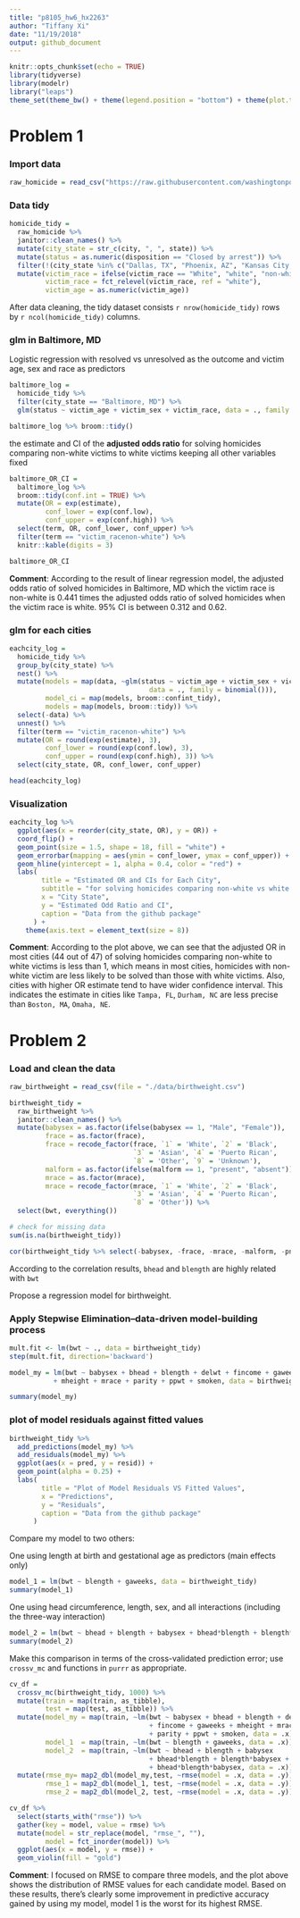 ```yaml
---
title: "p8105_hw6_hx2263"
author: "Tiffany Xi"
date: "11/19/2018"
output: github_document
---
```


```r
knitr::opts_chunk$set(echo = TRUE)
library(tidyverse)
library(modelr)
library("leaps")
theme_set(theme_bw() + theme(legend.position = "bottom") + theme(plot.title = element_text(hjust = 0.5)))
```

# Problem 1

### Import data

```r
raw_homicide = read_csv("https://raw.githubusercontent.com/washingtonpost/data-homicides/master/homicide-data.csv")
```

### Data tidy

```r
homicide_tidy = 
  raw_homicide %>% 
  janitor::clean_names() %>%
  mutate(city_state = str_c(city, ", ", state)) %>% 
  mutate(status = as.numeric(disposition == "Closed by arrest")) %>% 
  filter(!(city_state %in% c("Dallas, TX", "Phoenix, AZ", "Kansas City, MO", "Tulsa, AL"))) %>%
  mutate(victim_race = ifelse(victim_race == "White", "white", "non-white"),
         victim_race = fct_relevel(victim_race, ref = "white"),
         victim_age = as.numeric(victim_age))
```

After data cleaning, the tidy dataset consists `r nrow(homicide_tidy)` rows by `r ncol(homicide_tidy)` columns.

### glm in Baltimore, MD

Logistic regression with resolved vs unresolved as the outcome and victim age, sex and race as predictors

```r
baltimore_log = 
  homicide_tidy %>% 
  filter(city_state == "Baltimore, MD") %>% 
  glm(status ~ victim_age + victim_sex + victim_race, data = ., family = binomial())

baltimore_log %>% broom::tidy()
```

the estimate and CI of the **adjusted odds ratio** for solving homicides comparing non-white victims to white victims keeping all other variables fixed

```r
baltimore_OR_CI = 
  baltimore_log %>% 
  broom::tidy(conf.int = TRUE) %>% 
  mutate(OR = exp(estimate),
         conf_lower = exp(conf.low),
         conf_upper = exp(conf.high)) %>% 
  select(term, OR, conf_lower, conf_upper) %>% 
  filter(term == "victim_racenon-white") %>%
  knitr::kable(digits = 3)

baltimore_OR_CI
```

**Comment**:
According to the result of linear regression model, the adjusted odds ratio of solved homicides in Baltimore, MD which the victim race is non-white is 0.441 times the adjusted odds ratio of solved homicides when the victim race is white. 95% CI is between 0.312 and 0.62.

### glm for each cities

```r
eachcity_log = 
  homicide_tidy %>% 
  group_by(city_state) %>% 
  nest() %>% 
  mutate(models = map(data, ~glm(status ~ victim_age + victim_sex + victim_race,
                                   data = ., family = binomial())),
         model_ci = map(models, broom::confint_tidy),
         models = map(models, broom::tidy)) %>% 
  select(-data) %>% 
  unnest() %>% 
  filter(term == "victim_racenon-white") %>% 
  mutate(OR = round(exp(estimate), 3),
         conf_lower = round(exp(conf.low), 3),
         conf_upper = round(exp(conf.high), 3)) %>% 
  select(city_state, OR, conf_lower, conf_upper)

head(eachcity_log)
```

### Visualization 

```r
eachcity_log %>%
  ggplot(aes(x = reorder(city_state, OR), y = OR)) +
  coord_flip() + 
  geom_point(size = 1.5, shape = 18, fill = "white") +
  geom_errorbar(mapping = aes(ymin = conf_lower, ymax = conf_upper)) +
  geom_hline(yintercept = 1, alpha = 0.4, color = "red") +
  labs(
        title = "Estimated OR and CIs for Each City",
        subtitle = "for solving homicides comparing non-white vs white victims",
        x = "City State",
        y = "Estimated Odd Ratio and CI",
        caption = "Data from the github package"
      ) +
    theme(axis.text = element_text(size = 8))
```

**Comment**:
According to the plot above, we can see that the adjusted OR in most cities (44 out of 47) of solving homicides comparing non-white to white victims is less than 1, which means in most cities, homicides with non-white victim are less likely to be solved than those with white victims. Also, cities with higher OR estimate tend to have wider confidence interval. This indicates the estimate in cities like `Tampa, FL`, `Durham, NC` are less precise than `Boston, MA`, `Omaha, NE`. 

# Problem 2

### Load and clean the data

```r
raw_birthweight = read_csv(file = "./data/birthweight.csv")

birthweight_tidy = 
  raw_birthweight %>% 
  janitor::clean_names() %>% 
  mutate(babysex = as.factor(ifelse(babysex == 1, "Male", "Female")),
         frace = as.factor(frace),
         frace = recode_factor(frace, `1` = 'White', `2` = 'Black', 
                               `3` = 'Asian', `4` = 'Puerto Rican', 
                               `8` = 'Other', `9` = 'Unknown'),
         malform = as.factor(ifelse(malform == 1, "present", "absent")),
         mrace = as.factor(mrace),
         mrace = recode_factor(mrace, `1` = 'White', `2` = 'Black',
                               `3` = 'Asian', `4` = 'Puerto Rican',
                               `8` = 'Other')) %>% 
  select(bwt, everything()) 

# check for missing data
sum(is.na(birthweight_tidy))
```


```r
cor(birthweight_tidy %>% select(-babysex, -frace, -mrace, -malform, -pnumlbw, -pnumsga, -parity))
```

According to the correlation results, `bhead` and `blength` are highly related with `bwt`


Propose a regression model for birthweight.

### Apply **Stepwise Elimination**--data-driven model-building process

```r
mult.fit <- lm(bwt ~ ., data = birthweight_tidy)
step(mult.fit, direction='backward')

model_my = lm(bwt ~ babysex + bhead + blength + delwt + fincome + gaweeks 
           + mheight + mrace + parity + ppwt + smoken, data = birthweight_tidy)

summary(model_my)
```

### plot of model residuals against fitted values

```r
birthweight_tidy %>% 
  add_predictions(model_my) %>% 
  add_residuals(model_my) %>% 
  ggplot(aes(x = pred, y = resid)) +
  geom_point(alpha = 0.25) +
  labs(
        title = "Plot of Model Residuals VS Fitted Values",
        x = "Predictions",
        y = "Residuals",
        caption = "Data from the github package"
      ) 
```

Compare my model to two others:

One using length at birth and gestational age as predictors (main effects only)

```r
model_1 = lm(bwt ~ blength + gaweeks, data = birthweight_tidy)
summary(model_1)
```

One using head circumference, length, sex, and all interactions (including the three-way interaction)

```r
model_2 = lm(bwt ~ bhead + blength + babysex + bhead*blength + blength*babysex +  bhead*babysex + bhead*blength*babysex, data = birthweight_tidy)
summary(model_2)
```

Make this comparison in terms of the cross-validated prediction error; 
use `crossv_mc` and functions in `purrr` as appropriate.

```r
cv_df =
  crossv_mc(birthweight_tidy, 1000) %>% 
  mutate(train = map(train, as_tibble),
         test = map(test, as_tibble)) %>% 
  mutate(model_my = map(train, ~lm(bwt ~ babysex + bhead + blength + delwt 
                                   + fincome + gaweeks + mheight + mrace 
                                   + parity + ppwt + smoken, data = .x)),
         model_1  = map(train, ~lm(bwt ~ blength + gaweeks, data = .x)),
         model_2  = map(train, ~lm(bwt ~ bhead + blength + babysex 
                                   + bhead*blength + blength*babysex + bhead*babysex 
                                   + bhead*blength*babysex, data = .x))) %>% 
  mutate(rmse_my= map2_dbl(model_my,test, ~rmse(model = .x, data = .y)),
         rmse_1 = map2_dbl(model_1, test, ~rmse(model = .x, data = .y)),
         rmse_2 = map2_dbl(model_2, test, ~rmse(model = .x, data = .y)))

cv_df %>% 
  select(starts_with("rmse")) %>% 
  gather(key = model, value = rmse) %>% 
  mutate(model = str_replace(model, "rmse_", ""),
         model = fct_inorder(model)) %>% 
  ggplot(aes(x = model, y = rmse)) + 
  geom_violin(fill = "gold")
```

**Comment**:
I focused on RMSE to compare three models, and the plot above shows the distribution of RMSE values for each candidate model. Based on these results, there’s clearly some improvement in predictive accuracy gained by using my model, model 1 is the worst for its highest RMSE.

